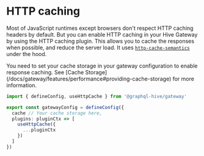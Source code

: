 
# HTTP caching

Most of JavaScript runtimes except browsers don't respect HTTP caching headers by default. But you
can enable HTTP caching in your Hive Gateway by using the HTTP caching plugin. This allows you to
cache the responses when possible, and reduce the server load. It uses
[`http-cache-semantics`](https://www.npmjs.com/package/http-cache-semantics) under the hood.

<Callout>
  You need to set your cache storage in your gateway configuration to enable response caching. See
  [Cache Storage](/docs/gateway/features/performance#providing-cache-storage) for more information.
</Callout>

```ts filename="gateway.config.ts"
import { defineConfig, useHttpCache } from '@graphql-hive/gateway'

export const gatewayConfig = defineConfig({
  cache // Your cache storage here,
  plugins: pluginCtx => [
    useHttpCache({
      ...pluginCtx
    })
  ]
})
```
